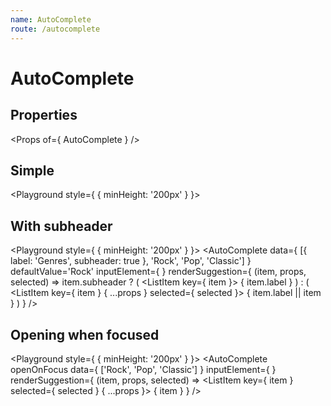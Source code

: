 ```yaml
---
name: AutoComplete
route: /autocomplete
---
```



# AutoComplete

## Properties
<Props of={ AutoComplete } />

## Simple
<Playground style={ { minHeight: '200px' } }>
    <AutoCompleteA />
</Playground>

## With subheader
<Playground style={ { minHeight: '200px' } }>
    <AutoComplete
        data={ [{ label: 'Genres', subheader: true }, 'Rock', 'Pop', 'Classic'] }
        defaultValue='Rock'
        inputElement={
            <TextField
                fullWidth
                placeholder='Music genres'
            />
        }
        renderSuggestion={ (item, props, selected) => item.subheader
            ? (
                <ListItem key={ item }>
                    <Typography variant='caption'>
                        { item.label }
                    </Typography>
                </ListItem>
            )
            : (
                <ListItem
                    key={ item }
                    { ...props }
                    selected={ selected }>
                    { item.label || item }
                </ListItem>
            )
        }
    />
</Playground>

## Opening when focused
<Playground style={ { minHeight: '200px' } }>
    <AutoComplete
        openOnFocus
        data={ ['Rock', 'Pop', 'Classic'] }
        inputElement={
            <TextField
                fullWidth
                placeholder='Music genres'
            />
        }
        renderSuggestion={ (item, props, selected) =>
            <ListItem
                key={ item }
                selected={ selected }
                { ...props }>
                { item }
            </ListItem>
        }
    />
</Playground>
